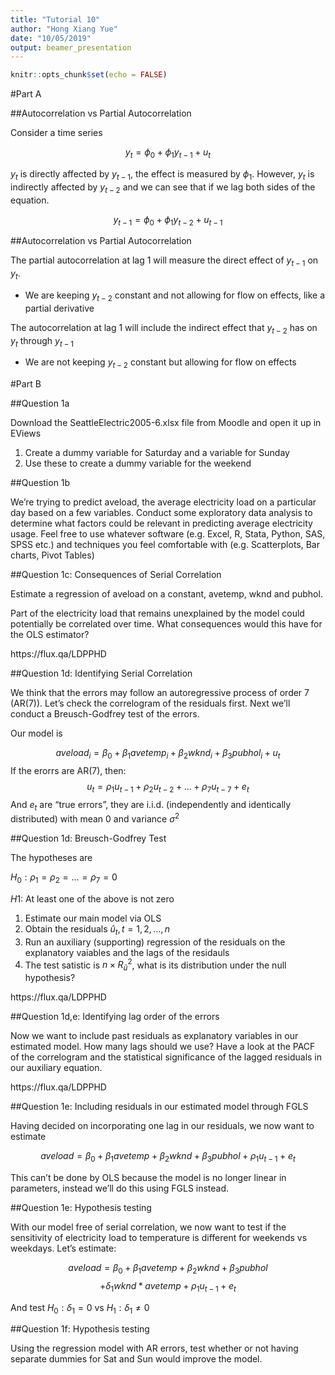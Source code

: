 ```yaml
---
title: "Tutorial 10"
author: "Hong Xiang Yue"
date: "10/05/2019"
output: beamer_presentation
---
```


```r
knitr::opts_chunk$set(echo = FALSE)
```

#Part A

##Autocorrelation vs Partial Autocorrelation

Consider a time series

$$y_t = \phi_0 + \phi_1y_{t-1} + u_t$$

$y_t$ is directly affected by $y_{t-1}$, the effect is measured by $\phi_1$. However, $y_t$ is indirectly affected by $y_{t-2}$ and we can see that if we lag both sides of the equation.

$$y_{t-1} = \phi_0 + \phi_1y_{t-2} + u_{t-1}$$

##Autocorrelation vs Partial Autocorrelation

The partial autocorrelation at lag 1 will measure the direct effect of $y_{t-1}$ on $y_t$.

- We are keeping $y_{t-2}$ constant and not allowing for flow on effects, like a partial derivative

The autocorrelation at lag 1 will include the indirect effect that $y_{t-2}$ has on $y_t$ through $y_{t-1}$

- We are not keeping $y_{t-2}$ constant but allowing for flow on effects


#Part B

##Question 1a

Download the SeattleElectric2005-6.xlsx file from Moodle and open it up in EViews

1. Create a dummy variable for Saturday and a variable for Sunday
2. Use these to create a dummy variable for the weekend

##Question 1b

We're trying to predict aveload, the average electricity load on a particular day based on a few variables. Conduct some exploratory data analysis to determine what factors could be relevant in predicting average electricity usage. Feel free to use whatever software (e.g. Excel, R, Stata, Python, SAS, SPSS etc.) and techniques you feel comfortable with (e.g. Scatterplots, Bar charts, Pivot Tables)

##Question 1c: Consequences of Serial Correlation

Estimate a regression of aveload on a constant, avetemp, wknd and pubhol.

Part of the electricity load that remains unexplained by the model could potentially be correlated over time. What consequences would this have for the OLS estimator?

https://flux.qa/LDPPHD

##Question 1d: Identifying Serial Correlation

We think that the errors may follow an autoregressive process of order 7 (AR(7)). Let's check the correlogram of the residuals first. Next we'll conduct a Breusch-Godfrey test of the errors.

Our model is 

$$aveload_i = \beta_0 + \beta_1avetemp_i + \beta_2wknd_i +\beta_3pubhol_i+u_t$$
If the erorrs are AR(7), then:
$$u_t = \rho_1u_{t-1}+\rho_2u_{t-2}+...+\rho_7u_{t-7}+e_t$$
And $e_t$ are "true errors", they are i.i.d. (independently and identically distributed) with mean 0 and variance $\sigma^2$

##Question 1d: Breusch-Godfrey Test

The hypotheses are 

$H_0: \rho_1=\rho_2=...=\rho_7=0$

$H1:$ At least one of the above is not zero

1. Estimate our main model via OLS
2. Obtain the residuals $\hat{u}_t, t=1,2,...,n$
3. Run an auxiliary (supporting) regression of the residuals on the explanatory vaiables and the lags of the residauls
4. The test satistic is $n\times R^2_{\hat{u}}$, what is its distribution under the null hypothesis?

https://flux.qa/LDPPHD

##Question 1d,e: Identifying lag order of the errors

Now we want to include past residuals as explanatory variables in our estimated model. How many lags should we use? Have a look at the PACF of the correlogram and the statistical significance of the lagged residuals in our auxiliary equation.

https://flux.qa/LDPPHD

##Question 1e: Including residuals in our estimated model through FGLS

Having decided on incorporating one lag in our residuals, we now want to estimate

$$aveload = \beta_0 + \beta_1avetemp + \beta_2wknd + \beta_3pubhol + \rho_1u_{t-1}+e_t$$

This can't be done by OLS because the model is no longer linear in parameters, instead we'll do this using FGLS instead.

##Question 1e: Hypothesis testing

With our model free of serial correlation, we now want to test if the sensitivity of electricity load to temperature is different for weekends vs weekdays. Let's estimate:

$$aveload = \beta_0 + \beta_1avetemp + \beta_2wknd + \beta_3pubhol$$ 
$$ + \delta_1wknd*avetemp + \rho_1u_{t-1}+e_t$$

And test $H_0:\delta_1=0$ vs $H_1:\delta_1\neq 0$ 

##Question 1f: Hypothesis testing

Using the regression model with AR errors, test whether or not having separate dummies for Sat and Sun would improve the model.


